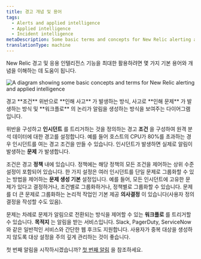 ```yaml
---
title: 경고 개념 및 용어
tags:
  - Alerts and applied intelligence
  - Applied intelligence
  - Incident intelligence
metaDescription: Some basic terms and concepts for New Relic alerting and applied intelligence.
translationType: machine
---
```



New Relic 경고 및 응용 인텔리전스 기능을 최대한 활용하려면 몇 가지 기본 용어와 개념을 이해하는 데 도움이 됩니다.

<img
  title="A diagram showing some basic concepts and terms for New Relic alerting and applied intelligence"
  alt="A diagram showing some basic concepts and terms for New Relic alerting and applied intelligence"
  src={alertConceptsDiagram}
/>

<figcaption>
  경고 **조건** 위반으로 **인해 사고** 가 발생하는 방식, 사고로 **인해 문제** 가 발생하는 방식 및 **워크플로** 의 논리가 알림을 생성하는 방식을 보여주는 다이어그램입니다.  

</figcaption>

위반을 구성하고 **인시던트** 를 트리거하는 것을 정의하는 경고 **조건** 을 구성하여 원격 분석 데이터에 대한 경고를 설정합니다. 예를 들어 호스트의 CPU가 80%를 초과하는 경우 인시던트를 여는 경고 조건을 만들 수 있습니다. 인시던트가 발생하면 실제로 알림이 발생하는 **문제** 가 발생합니다.

조건은 경고 **정책** 내에 있습니다. 정책에는 해당 정책의 모든 조건을 제어하는 상위 수준 설정이 포함되어 있습니다. 한 가지 설정은 여러 인시던트를 단일 문제로 그룹화할 수 있는 방법을 제어하는 **문제 생성 기본** 설정입니다. 예를 들어, 모든 인시던트에 고유한 문제가 있다고 결정하거나, 조건별로 그룹화하거나, 정책별로 그룹화할 수 있습니다. 문제를 더 큰 문제로 그룹화하는 논리적 작업인 기본 제공 **의사결정** 이 있습니다(사용자 정의 결정을 작성할 수도 있음).

문제는 차례로 문제가 알림으로 전환되는 방식을 제어할 수 있는 **워크플로** 를 트리거할 수 있습니다. **목적지** 는 알림을 받는 서비스입니다. Slack, PagerDuty, ServiceNow와 같은 일반적인 서비스와 간단한 웹 후크도 지원합니다. 사용자가 중복 대상을 생성하지 않도록 대상 설정을 주의 깊게 관리하는 것이 좋습니다.

첫 번째 알림을 시작하시겠습니까? [첫 번째 알림](/docs/alerts-applied-intelligence/new-relic-alerts/get-started/your-first-nrql-condition) 을 참조하세요.